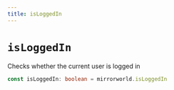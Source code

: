 ```yaml
---
title: isLoggedIn
---
```


# `isLoggedIn`

Checks whether the current user is logged in
```ts
const isLoggedIn: boolean = mirrorworld.isLoggedIn
```